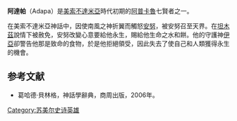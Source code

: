 {{Mesopotamian myth|expanded=2}}
'''阿達帕'''（Adapa）是[[美索不達米亞|美索不達米亞]]時代初期的[[阿普卡魯|阿普卡魯]]七賢者之一。

在美索不達米亞神話中，因使南風之神折翼而觸怒[[安努|安努]]，被安努召至天界。在[[坦木茲|坦木茲]]說情下被赦免，安努改變心意要給他永生，賜給他生命之水和餅。他的守護神[[恩基|伊亞]]卻警告他那是致命的食物，於是他拒絕領受，因此失去了使自己和人類獲得永生的機會。

== 参考文献 ==
* 葛哈德‧貝林格，神話學辭典，商周出版，2006年。

{{DEFAULTSORT:Adapa}}
[[Category:苏美尔史诗英雄|Category:苏美尔史诗英雄]]